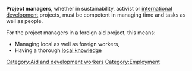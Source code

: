 '''Project managers''', whether in sustainability, activist or [[international development]] projects, must be competent in managing time and tasks as well as people.

For the project managers in a foreign aid project, this means:
* Managing local as well as foreign workers,
* Having a thorough [[local knowledge]]

{{stub}}

[[Category:Aid and development workers]]
[[Category:Employment]]